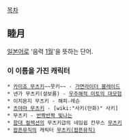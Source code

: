 [[목차]]
== 睦月 ==
[[일본어]]로 '음력 [[1월]]'을 뜻하는 단어.

=== 이 이름을 가진 캐릭터 ===
 * [[카미죠 무츠키]]~~뭇키~~ - [[가면라이더 블레이드]]
 * 넨가 무츠키(설보름) - [[우주해적 미토의 대모험]]
 * 이치몬지 무츠키 - 해피☆레슨
 * [[츠야마 무츠키]] - [wiki:"사키(만화)" 사키]
 * 무츠키 - [[반짝반짝 빛나는]]
 * [[함대 컬렉션]]의 무츠키급의 네임쉽 칸무스 [[무츠키(함대 컬렉션)|무츠키]]
 * [[팝픈뮤직]]의 캐릭터 [[무츠키(팝픈뮤직)]]
